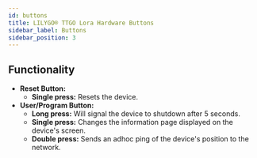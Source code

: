 ```yaml
---
id: buttons
title: LILYGO® TTGO Lora Hardware Buttons
sidebar_label: Buttons
sidebar_position: 3
---
```


## Functionality

- **Reset Button:**
  - **Single press:** Resets the device.
- **User/Program Button:**
  - **Long press:** Will signal the device to shutdown after 5 seconds.
  - **Single press:** Changes the information page displayed on the device's screen.
  - **Double press:** Sends an adhoc ping of the device's position to the network.
